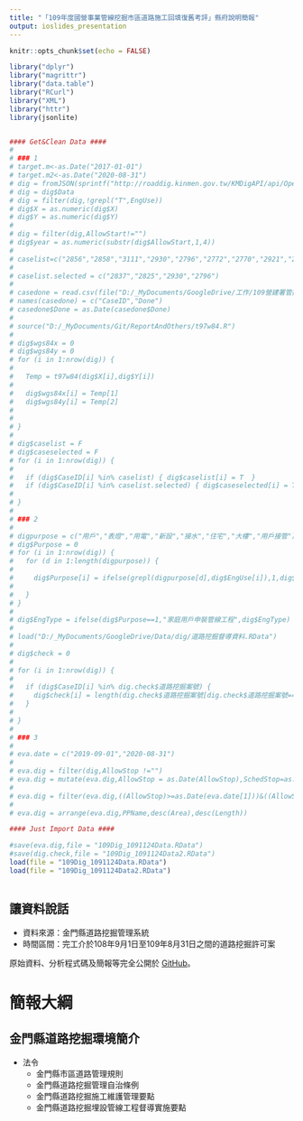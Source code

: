 ```yaml
---
title: "「109年度國營事業管線挖掘市區道路施工回填復舊考評」縣府說明簡報"
output: ioslides_presentation
---
```


```r
knitr::opts_chunk$set(echo = FALSE)
```

```r
library("dplyr")
library("magrittr")
library("data.table")
library("RCurl")
library("XML")
library("httr")
library(jsonlite)


#### Get&Clean Data ####
# 
# ### 1
# target.m<-as.Date("2017-01-01")
# target.m2<-as.Date("2020-08-31")
# dig = fromJSON(sprintf("http://roaddig.kinmen.gov.tw/KMDigAPI/api/OpenData/GetCaseList?sdate=%s&edate=%s",target.m,target.m2))
# dig = dig$Data
# dig = filter(dig,!grepl("T",EngUse))
# dig$X = as.numeric(dig$X)
# dig$Y = as.numeric(dig$Y)
# 
# dig = filter(dig,AllowStart!="")
# dig$year = as.numeric(substr(dig$AllowStart,1,4))
# 
# caselist=c("2856","2858","3111","2930","2796","2772","2770","2921","2825","2765","2971","2964","2920","2932","2970","2916","2955","2792","2830","2914","2849","2933","2922","2923","2912","2848","2824","2919","2972","2885","2837")
# 
# caselist.selected = c("2837","2825","2930","2796")
# 
# casedone = read.csv(file("D:/_MyDocuments/GoogleDrive/工作/109營建署管挖考評/CaseID-done.csv",encoding="big5"),stringsAsFactors=F)
# names(casedone) = c("CaseID","Done")
# casedone$Done = as.Date(casedone$Done)
# 
# source("D:/_MyDocuments/Git/ReportAndOthers/t97w84.R")
# 
# dig$wgs84x = 0
# dig$wgs84y = 0
# for (i in 1:nrow(dig)) {
#   
#   Temp = t97w84(dig$X[i],dig$Y[i])
#   
#   dig$wgs84x[i] = Temp[1]
#   dig$wgs84y[i] = Temp[2]
#   
#   
# }
# 
# dig$caselist = F
# dig$caseselected = F
# for (i in 1:nrow(dig)) {
#   
#   if (dig$CaseID[i] %in% caselist) { dig$caselist[i] = T  }
#   if (dig$CaseID[i] %in% caselist.selected) { dig$caseselected[i] = T  }
#   
# }
# 
# ### 2
# 
# digpurpose = c("用戶","表燈","用電","新設","接水","住宅","大樓","用戶接管")
# dig$Purpose = 0
# for (i in 1:nrow(dig)) {
#   for (d in 1:length(digpurpose)) {
#     
#     dig$Purpose[i] = ifelse(grepl(digpurpose[d],dig$EngUse[i]),1,dig$Purpose[i])
#     
#   }
# }
# 
# dig$EngType = ifelse(dig$Purpose==1,"家庭用戶申裝管線工程",dig$EngType)
# 
# load("D:/_MyDocuments/GoogleDrive/Data/dig/道路挖掘督導資料.RData")
# 
# dig$check = 0
# 
# for (i in 1:nrow(dig)) {
#   
#   if (dig$CaseID[i] %in% dig.check$道路挖掘案號) {
#     dig$check[i] = length(dig.check$道路挖掘案號[dig.check$道路挖掘案號==dig$CaseID[i]])
#   }
#   
# }
# 
# ### 3
# 
# eva.date = c("2019-09-01","2020-08-31")
# 
# eva.dig = filter(dig,AllowStop !="")
# eva.dig = mutate(eva.dig,AllowStop = as.Date(AllowStop),SchedStop=as.Date(SchedStop))
# 
# eva.dig = filter(eva.dig,((AllowStop)>=as.Date(eva.date[1]))&((AllowStop+30)<=as.Date(eva.date[2]))) #,CaseStatus!="註銷申請", CaseStatus!="案件已撤銷",CaseStatus!="待補件"
# 
# eva.dig = arrange(eva.dig,PPName,desc(Area),desc(Length))

#### Just Import Data ####

#save(eva.dig,file = "109Dig_1091124Data.RData")
#save(dig.check,file = "109Dig_1091124Data2.RData")
load(file = "109Dig_1091124Data.RData")
load(file = "109Dig_1091124Data2.RData")



```

## 讓資料說話

+ 資料來源：金門縣道路挖掘管理系統
+ 時間區間：完工介於108年9月1日至109年8月31日之間的道路挖掘許可案

原始資料、分析程式碼及簡報等完全公開於 [GitHub](https://github.com/chiahuaw/109DigEvaluation)。

# 簡報大綱



## 金門縣道路挖掘環境簡介

+ 法令
  + 金門縣市區道路管理規則
  + 金門縣道路挖掘管理自治條例
  + 金門縣道路挖掘施工維護管理要點
  + 金門縣道路挖掘埋設管線工程督導實施要點